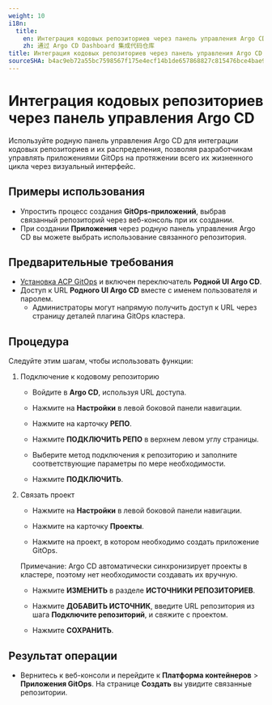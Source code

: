 ```yaml
---
weight: 10
i18n:
  title:
    en: Интеграция кодовых репозиториев через панель управления Argo CD
    zh: 通过 Argo CD Dashboard 集成代码仓库
title: Интеграция кодовых репозиториев через панель управления Argo CD
sourceSHA: b4ac9eb72a55bc7598567f175e4ecf14b1de657868827c815476bce4bae9e0ec
---
```


# Интеграция кодовых репозиториев через панель управления Argo CD

Используйте родную панель управления Argo CD для интеграции кодовых репозиториев и их распределения, позволяя разработчикам управлять приложениями GitOps на протяжении всего их жизненного цикла через визуальный интерфейс.

## Примеры использования

- Упростить процесс создания **GitOps-приложений**, выбрав связанный репозиторий через веб-консоль при их создании.
- При создании **Приложения** через родную панель управления Argo CD вы можете выбрать использование связанного репозитория.

## Предварительные требования

- [Установка ACP GitOps](../install_gitops/install_gitops_plugin.mdx) и включен переключатель **Родной UI Argo CD**.
- Доступ к URL **Родного UI Argo CD** вместе с именем пользователя и паролем.
  - Администраторы могут напрямую получить доступ к URL через страницу деталей плагина GitOps кластера.

## Процедура

Следуйте этим шагам, чтобы использовать функции:

1. Подключение к кодовому репозиторию

   - Войдите в **Argo CD**, используя URL доступа.

   - Нажмите на **Настройки** в левой боковой панели навигации.

   - Нажмите на карточку **РЕПО**.

   - Нажмите **ПОДКЛЮЧИТЬ РЕПО** в верхнем левом углу страницы.

   - Выберите метод подключения к репозиторию и заполните соответствующие параметры по мере необходимости.

   - Нажмите **ПОДКЛЮЧИТЬ**.

2. Связать проект

   - Нажмите на **Настройки** в левой боковой панели навигации.

   - Нажмите на карточку **Проекты**.

   - Нажмите на проект, в котором необходимо создать приложение GitOps.

   Примечание: Argo CD автоматически синхронизирует проекты в кластере, поэтому нет необходимости создавать их вручную.

   - Нажмите **ИЗМЕНИТЬ** в разделе **ИСТОЧНИКИ РЕПОЗИТОРИЕВ**.

   - Нажмите **ДОБАВИТЬ ИСТОЧНИК**, введите URL репозитория из шага **Подключите репозиторий**, и свяжите с проектом.

   - Нажмите **СОХРАНИТЬ**.

## Результат операции

- Вернитесь к веб-консоли и перейдите к **Платформа контейнеров** > **Приложения GitOps**. На странице **Создать** вы увидите связанные репозитории.
